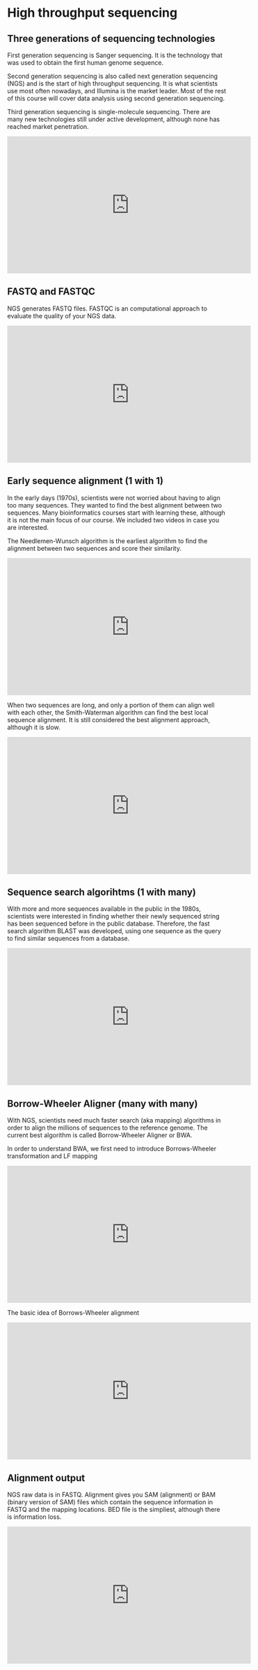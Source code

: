 # High throughput sequencing {#ngs}

## Three generations of sequencing technologies

First generation sequencing is Sanger sequencing. It is the technology that was used to obtain the first human genome sequence.  

Second generation sequencing is also called next generation sequencing (NGS) and is the start of high throughput sequencing. It is what scientists use most often nowadays, and Illumina is the market leader. Most of the rest of this course will cover data analysis using second generation sequencing. 

Third generation sequencing is single-molecule sequencing. There are many new technologies still under active development, although none has reached market penetration. 

<iframe width="560" height="315" src="https://www.youtube.com/embed/fVExBR1x4QU" frameborder="0" allow="accelerometer; autoplay; clipboard-write; encrypted-media; gyroscope; picture-in-picture" allowfullscreen></iframe>

## FASTQ and FASTQC

NGS generates FASTQ files. FASTQC is an computational approach to evaluate the quality of your NGS data. 

<iframe width="560" height="315" src="https://www.youtube.com/embed/T2QAGtuvq8I" frameborder="0" allow="accelerometer; autoplay; clipboard-write; encrypted-media; gyroscope; picture-in-picture" allowfullscreen></iframe>

## Early sequence alignment (1 with 1)

In the early days (1970s), scientists were not worried about having to align too many sequences. They wanted to find the best alignment between two sequences. Many bioinformatics courses start with learning these, although it is not the main focus of our course. We included two videos in case you are interested.

The Needlemen-Wunsch algorithm is the earliest algorithm to find the alignment between two sequences and score their similarity. 

<iframe width="560" height="315" src="https://www.youtube.com/embed/ipp-pNRIp4g" frameborder="0" allow="accelerometer; autoplay; clipboard-write; encrypted-media; gyroscope; picture-in-picture" allowfullscreen></iframe>

When two sequences are long, and only a portion of them can align well with each other, the Smith-Waterman algorithm can find the best local sequence alignment. It is still considered the best alignment approach, although it is slow.

<iframe width="560" height="315" src="https://www.youtube.com/embed/lu9ScxSejSE" frameborder="0" allow="accelerometer; autoplay; clipboard-write; encrypted-media; gyroscope; picture-in-picture" allowfullscreen></iframe>

## Sequence search algorihtms (1 with many)

With more and more sequences available in the public in the 1980s, scientists were interested in finding whether their newly sequenced string has been sequenced before in the public database. Therefore, the fast search algorithm BLAST was developed, using one sequence as the query to find similar sequences from a database. 

<iframe width="560" height="315" src="https://www.youtube.com/embed/Ge00nXqIlow" frameborder="0" allow="accelerometer; autoplay; clipboard-write; encrypted-media; gyroscope; picture-in-picture" allowfullscreen></iframe>

## Borrow-Wheeler Aligner (many with many)

With NGS, scientists need much faster search (aka mapping) algorithms in order to align the millions of sequences to the reference genome. The current best algorithm is called Borrow-Wheeler Aligner or BWA. 

In order to understand BWA, we first need to introduce Borrows-Wheeler transformation and LF mapping

<iframe width="560" height="315" src="https://www.youtube.com/embed/gqM3j2IRQH4" frameborder="0" allow="accelerometer; autoplay; clipboard-write; encrypted-media; gyroscope; picture-in-picture" allowfullscreen></iframe>

The basic idea of Borrows-Wheeler alignment

<iframe width="560" height="315" src="https://www.youtube.com/embed/RXjc4wDV9BE" frameborder="0" allow="accelerometer; autoplay; clipboard-write; encrypted-media; gyroscope; picture-in-picture" allowfullscreen></iframe>

## Alignment output

NGS raw data is in FASTQ. Alignment gives you SAM (alignment) or BAM (binary version of SAM) files which contain the sequence information in FASTQ and the mapping locations. BED file is the simpliest, although there is information loss. 

<iframe width="560" height="315" src="https://www.youtube.com/embed/nZG6t_NobFQ" frameborder="0" allow="accelerometer; autoplay; clipboard-write; encrypted-media; gyroscope; picture-in-picture" allowfullscreen></iframe>